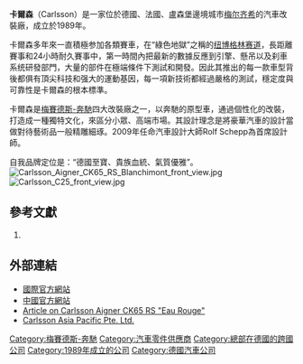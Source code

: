 
{{Infobox Company
 | company_name    = Carlsson Autotechnik 
 | company_logo    = 
 | company_type    = [[梅賽德斯-奔馳|梅賽德斯-奔馳]]及[[司麥特|司麥特]]改裝廠
 | foundation      = 1989年
 | location        = {{GER}}[[梅尔齐希|梅尔齐希]]
 | key_people      = 马库斯·舒斯特，行政总裁
 | area_served     =
 | industry        = [[汽車|汽車]]
 | products        = 卡爾森乘用車<br />輪圈<br />零組件及周邊
 | subsid          =
 | homepage        = [http://www.carlsson.de/carlsson/de/index.php]
 | footnotes       =
}}
'''卡爾森'''（Carlsson）是一家位於德國、法國、盧森堡邊境城市[[梅尔齐希|梅尔齐希]]的汽車改裝廠，成立於1989年。

卡爾森多年來一直積極参加各類賽車，在“綠色地獄”之稱的[[纽博格林赛道|纽博格林赛道]]，長距離賽事和24小時耐久賽事中，第一時間內把最新的數據反應到引擎、懸吊以及刹車系统研發部門，大量的部件在極端條件下測試和開發。因此其推出的每一款車型背後都俱有頂尖科技和强大的運動基因，每一項新技術都經過嚴格的測試，穩定度與可靠性是卡爾森的根本標準。

卡爾森是[[梅賽德斯-奔馳|梅賽德斯-奔馳]]四大改裝廠之一，以奔馳的原型車，通過個性化的改裝，打造成一種獨特文化，來區分小眾、高端市場。其設計理念是將豪華汽車的設計當做對待藝術品一般精雕細琢。2009年任命汽車設計大師Rolf Schepp為首席設計師。

自我品牌定位是：“德國至寶、貴族血統、氣質優雅”。
[[File:Carlsson_Aigner_CK65_RS_Blanchimont_front_view.jpg|thumb]]
[[File:Carlsson_C25_front_view.jpg|thumb]]

== 參考文獻 ==
# {{Cite web|url=http://www.carlssonchina.com/single.php?id=11）|title=公司简介|author=carlssonchina|date=2012|language=中文}}{{dead link|date=2017年11月 |bot=InternetArchiveBot |fix-attempted=yes }}

== 外部連結 ==
{{commonscat|Carlsson vehicles}}
* [http://www.carlsson.de/carlsson/de/index.php/ 國際官方網站]{{Wayback|url=http://www.carlsson.de/carlsson/de/index.php/ |date=20130417090913 }}
* [https://web.archive.org/web/20130501084248/http://www.carlssonchina.com/ 中國官方網站]
* [https://web.archive.org/web/20090310111045/http://www.modifiedle.com/features/feature_011.html Article on Carlsson Aigner CK65 RS "Eau Rouge"]
* [http://www.carlssonasiapacific.com Carlsson Asia Pacific Pte. Ltd.]{{Wayback|url=http://www.carlssonasiapacific.com/ |date=20190905071412 }}

{{Automotive industry in Germany}}
{{Authority control}}
[[Category:梅賽德斯-奔馳|Category:梅賽德斯-奔馳]]
[[Category:汽車零件供應商|Category:汽車零件供應商]]
[[Category:總部在德國的跨國公司|Category:總部在德國的跨國公司]]
[[Category:1989年成立的公司|Category:1989年成立的公司]]
[[Category:德國汽車公司|Category:德國汽車公司]]